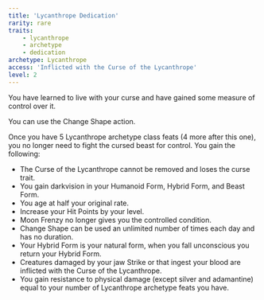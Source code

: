 ```yaml
---
title: 'Lycanthrope Dedication'
rarity: rare
traits:
    - lycanthrope
    - archetype
    - dedication
archetype: Lycanthrope
access: 'Inflicted with the Curse of the Lycanthrope'
level: 2
---
```


You have learned to live with your curse and have gained some measure of control over it.

You can use the Change Shape action.

Once you have 5 Lycanthrope archetype class feats (4 more after this one), you no longer need to fight the cursed beast for control. You gain the following:

-   The Curse of the Lycanthrope cannot be removed and loses the curse trait.
-   You gain darkvision in your Humanoid Form, Hybrid Form, and Beast Form.
-   You age at half your original rate.
-   Increase your Hit Points by your level.
-   Moon Frenzy no longer gives you the controlled condition.
-   Change Shape can be used an unlimited number of times each day and has no duration.
-   Your Hybrid Form is your natural form, when you fall unconscious you return your Hybrid Form.
-   Creatures damaged by your jaw Strike or that ingest your blood are inflicted with the Curse of the Lycanthrope.
-   You gain resistance to physical damage (except silver and adamantine) equal to your number of Lycanthrope archetype feats you have.
